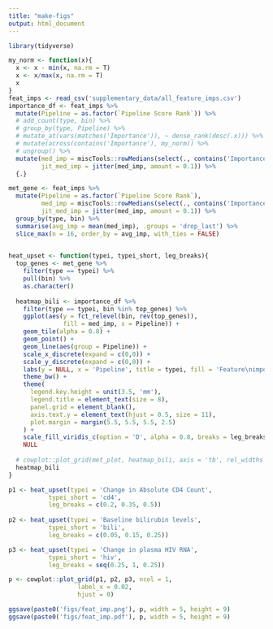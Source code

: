 ```yaml
---
title: "make-figs"
output: html_document
---
```


```r
library(tidyverse)
```


```r
my_norm <- function(x){
  x <- x - min(x, na.rm = T)
  x <- x/max(x, na.rm = T)
  x
}
feat_imps <- read_csv('supplementary_data/all_feature_imps.csv')
importance_df <- feat_imps %>% 
  mutate(Pipeline = as.factor(`Pipeline Score Rank`)) %>% 
  # add_count(type, bin) %>%
  # group_by(type, Pipeline) %>% 
  # mutate_at(vars(matches('Importance')), ~ dense_rank(desc(.x))) %>%
  # mutate(across(contains('Importance'), my_norm)) %>%
  # ungroup() %>% 
  mutate(med_imp = miscTools::rowMedians(select(., contains('Importance'))),
         jit_med_imp = jitter(med_imp, amount = 0.1)) %>% 
  {.}

met_gene <- feat_imps %>%
  mutate(Pipeline = as.factor(`Pipeline Score Rank`),
         med_imp = miscTools::rowMedians(select(., contains('Importance'))),
         jit_med_imp = jitter(med_imp, amount = 0.1)) %>%
  group_by(type, bin) %>%
  summarise(avg_imp = mean(med_imp), .groups = 'drop_last') %>%
  slice_max(n = 16, order_by = avg_imp, with_ties = FALSE)
  
```

```r
heat_upset <- function(typei, typei_short, leg_breaks){
  top_genes <- met_gene %>% 
    filter(type == typei) %>% 
    pull(bin) %>% 
    as.character()
  
  heatmap_bili <- importance_df %>% 
    filter(type == typei, bin %in% top_genes) %>% 
    ggplot(aes(y = fct_relevel(bin, rev(top_genes)),
               fill = med_imp, x = Pipeline)) +
    geom_tile(alpha = 0.8) +
    geom_point() +
    geom_line(aes(group = Pipeline)) +
    scale_x_discrete(expand = c(0,0)) +
    scale_y_discrete(expand = c(0,0)) +
    labs(y = NULL, x = 'Pipeline', title = typei, fill = 'Feature\nimportance') +
    theme_bw() +
    theme(
      legend.key.height = unit(3.5, 'mm'),
      legend.title = element_text(size = 8),
      panel.grid = element_blank(),
      axis.text.y = element_text(hjust = 0.5, size = 11),
      plot.margin = margin(5.5, 5.5, 5.5, 2.5)
    ) +
    scale_fill_viridis_c(option = 'D', alpha = 0.8, breaks = leg_breaks) +
    NULL
  
  # cowplot::plot_grid(met_plot, heatmap_bili, axis = 'tb', rel_widths = c(0.5, 1)) 
  heatmap_bili
}
```


```r
p1 <- heat_upset(typei = 'Change in Absolute CD4 Count',
           typei_short = 'cd4',
           leg_breaks = c(0.2, 0.35, 0.5))
 
p2 <- heat_upset(typei = 'Baseline bilirubin levels',
           typei_short = 'bili',
           leg_breaks = c(0.05, 0.15, 0.25))

p3 <- heat_upset(typei = 'Change in plasma HIV RNA',
           typei_short = 'hiv',
           leg_breaks = seq(0.25, 1, 0.25))

p <- cowplot::plot_grid(p1, p2, p3, ncol = 1,
                   label_x = 0.02,
                   hjust = 0)

ggsave(paste0('figs/feat_imp.png'), p, width = 5, height = 9)
ggsave(paste0('figs/feat_imp.pdf'), p, width = 5, height = 9)
```

